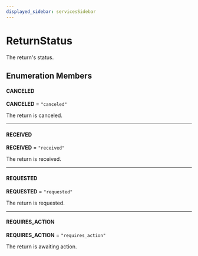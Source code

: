 ```yaml
---
displayed_sidebar: servicesSidebar
---
```



# ReturnStatus

The return's status.

## Enumeration Members

#### CANCELED

 **CANCELED** = `"canceled"`

The return is canceled.

___

#### RECEIVED

 **RECEIVED** = `"received"`

The return is received.

___

#### REQUESTED

 **REQUESTED** = `"requested"`

The return is requested.

___

#### REQUIRES\_ACTION

 **REQUIRES\_ACTION** = `"requires_action"`

The return is awaiting action.
